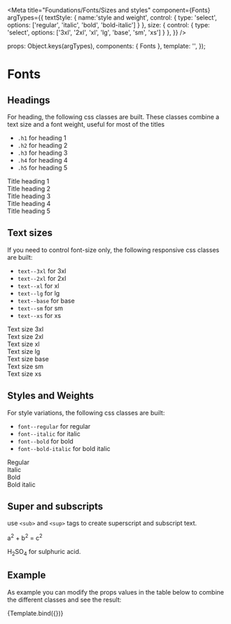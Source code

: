 
<Meta
  title="Foundations/Fonts/Sizes and styles"
  component={Fonts}
  argTypes={{
    textStyle: { name:'style and weight', control: { type: 'select', options: ['regular', 'italic', 'bold', 'bold-italic'] } },
    size: { control: { type: 'select', options: ['3xl', '2xl', 'xl', 'lg', 'base', 'sm', 'xs'] } },
  }}
/>

  props: Object.keys(argTypes),
  components: { Fonts },
  template: '<Fonts :label="label" :textStyle="textStyle" :size="size" />',
});

# Fonts

## Headings
For heading, the following css classes are built. These classes combine a text size and a font weight, useful for most of the titles
- `.h1` for heading 1
- `.h2` for heading 2
- `.h3` for heading 3
- `.h4` for heading 4
- `.h5` for heading 5

<Canvas>
  <div>
    <div class="h1">Title heading 1</div>
    <div class="h2">Title heading 2</div>
    <div class="h3">Title heading 3</div>
    <div class="h4">Title heading 4</div>
    <div class="h5">Title heading 5</div>
  </div>
</Canvas>

## Text sizes
If you need to control font-size only, the following responsive css classes are built:
- `text--3xl` for 3xl
- `text--2xl` for 2xl
- `text--xl` for xl
- `text--lg` for lg
- `text--base` for base
- `text--sm` for sm
- `text--xs` for xs

<Canvas>
  <div>
    <div class="text--3xl">Text size 3xl</div>
    <div class="text--2xl">Text size 2xl</div>
    <div class="text--xl">Text size xl</div>
    <div class="text--lg">Text size lg</div>
    <div class="text--base">Text size base</div>
    <div class="text--sm">Text size sm</div>
    <div class="text--xs">Text size xs</div>
  </div>
</Canvas>

## Styles and Weights
For style variations, the following css classes are built:
- `font--regular` for regular
- `font--italic` for italic
- `font--bold` for bold
- `font--bold-italic`  for bold italic

<Canvas>
  <div>
    <div class="font--regular">Regular</div>
    <div class="font--italic">Italic</div>
    <div class="font--bold">Bold</div>
    <div class="font--bold-italic">Bold italic</div>
  </div>
</Canvas>

## Super and subscripts
use `<sub>` and `<sup>` tags to create superscript and subscript text.

<Canvas>
  <div>
    <p>a<sup>2</sup> + b<sup>2</sup> = c<sup>2</sup></p>
  </div>
</Canvas>

<Canvas>
  <div>
    <p>H<sub>2</sub>SO<sub>4</sub> for sulphuric acid.</p>
  </div>
</Canvas>

## Example

As example you can modify the props values in the table below to combine the different classes and see the result:

<ArgsTable story="Example" />

<Canvas>
  <Story
    name="Example"
    args={{
      label: 'Confoederatio helvetica',
      textStyle: 'bold',
      size: '3xl'
    }}
  >
    {Template.bind({})}
  </Story>
</Canvas>


